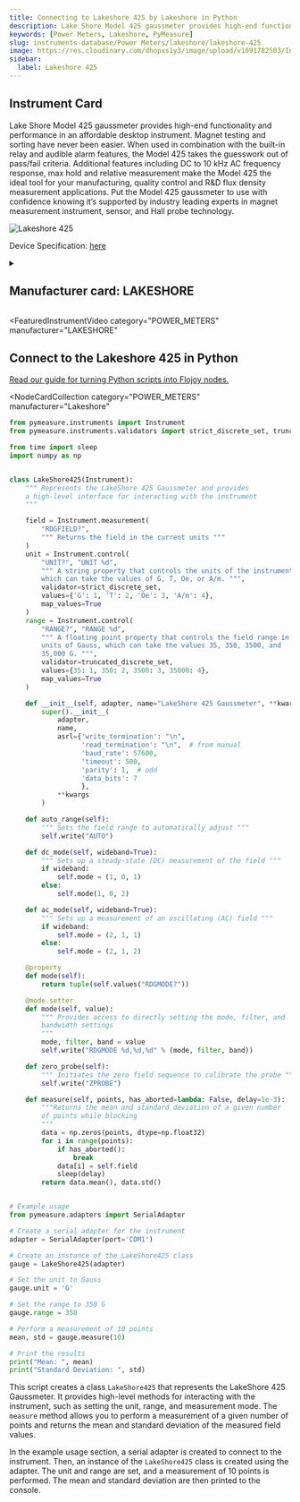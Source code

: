 ```yaml
---
title: Connecting to Lakeshore 425 by Lakeshore in Python
description: Lake Shore Model 425 gaussmeter provides high-end functionality and performance in an affordable desktop instrument. Magnet testing and sorting have never been easier. When used in combination with the built-in relay and audible alarm features, the Model 425 takes the guesswork out of pass/fail criteria. Additional features including DC to 10 kHz AC frequency response, max hold and relative measurement make the Model 425 the ideal tool for your manufacturing, quality control and R&D flux density measurement applications. Put the Model 425 gaussmeter to use with confidence knowing it’s supported by industry leading experts in magnet measurement instrument, sensor, and Hall probe technology.
keywords: [Power Meters, Lakeshore, PyMeasure]
slug: instruments-database/Power Meters/lakeshore/lakeshore-425
image: https://res.cloudinary.com/dhopxs1y3/image/upload/v1691782503/Instruments/Power%20Meters/Lakeshore-425/Lakeshore-425.png
sidebar:
  label: Lakeshore 425
---
```



## Instrument Card

Lake Shore Model 425 gaussmeter provides high-end functionality and performance in an affordable desktop instrument. Magnet testing and sorting have never been easier. When used in combination with the built-in relay and audible alarm features, the Model 425 takes the guesswork out of pass/fail criteria. Additional features including DC to 10 kHz AC frequency response, max hold and relative measurement make the Model 425 the ideal tool for your manufacturing, quality control and R&D flux density measurement applications. Put the Model 425 gaussmeter to use with confidence knowing it’s supported by industry leading experts in magnet measurement instrument, sensor, and Hall probe technology.

![Lakeshore 425](https://res.cloudinary.com/dhopxs1y3/image/upload/v1691782503/Instruments/Power%20Meters/Lakeshore-425/Lakeshore-425.png)

Device Specification: [here](https://www.lakeshore.com/docs/default-source/product-downloads/catalog/425.pdf?sfvrsn=1581d8be_6)

<details style={{ marginTop: "15px"}}>
<summary><h2 style={{display:'inline'}}>Manufacturer card: LAKESHORE</h2></summary>

![LAKESHORE](https://res.cloudinary.com/dhopxs1y3/image/upload/v1692813206/Instruments/Vendor%20Logos/Lakeshore_Cryotronics.png)

Supporting advanced scientific research, Lake Shore is a leading global innovator in measurement and control solutions.

- Headquarters: Westerville, Ohio, USA
- Yearly Revenue (millions, USD): 21.4
- Vendor Website: [here](https://www.lakeshore.com/home)

</details>


<FeaturedInstrumentVideo
  category="POWER_METERS"
  manufacturer="LAKESHORE"
></FeaturedInstrumentVideo>

## Connect to the Lakeshore 425 in Python

[Read our guide for turning Python scripts into Flojoy nodes.](https://docs.flojoy.ai/contribution/blocks/custom-flojoy-block/)


<Tabs>
<TabItem value="Flojoy" label="Flojoy" className="flojoy-instrument-tabs">

<NodeCardCollection
  category="POWER_METERS"
  manufacturer="Lakeshore"
></NodeCardCollection>

</TabItem>
<TabItem value="PyMeasure" label="PyMeasure">

```python
from pymeasure.instruments import Instrument
from pymeasure.instruments.validators import strict_discrete_set, truncated_discrete_set

from time import sleep
import numpy as np


class LakeShore425(Instrument):
    """ Represents the LakeShore 425 Gaussmeter and provides
    a high-level interface for interacting with the instrument
    """

    field = Instrument.measurement(
        "RDGFIELD?",
        """ Returns the field in the current units """
    )
    unit = Instrument.control(
        "UNIT?", "UNIT %d",
        """ A string property that controls the units of the instrument,
        which can take the values of G, T, Oe, or A/m. """,
        validator=strict_discrete_set,
        values={'G': 1, 'T': 2, 'Oe': 3, 'A/m': 4},
        map_values=True
    )
    range = Instrument.control(
        "RANGE?", "RANGE %d",
        """ A floating point property that controls the field range in
        units of Gauss, which can take the values 35, 350, 3500, and
        35,000 G. """,
        validator=truncated_discrete_set,
        values={35: 1, 350: 2, 3500: 3, 35000: 4},
        map_values=True
    )

    def __init__(self, adapter, name="LakeShore 425 Gaussmeter", **kwargs):
        super().__init__(
            adapter,
            name,
            asrl={'write_termination': "\n",
                  'read_termination': "\n",  # from manual
                  'baud_rate': 57600,
                  'timeout': 500,
                  'parity': 1,  # odd
                  'data_bits': 7
                  },
            **kwargs
        )

    def auto_range(self):
        """ Sets the field range to automatically adjust """
        self.write("AUTO")

    def dc_mode(self, wideband=True):
        """ Sets up a steady-state (DC) measurement of the field """
        if wideband:
            self.mode = (1, 0, 1)
        else:
            self.mode(1, 0, 2)

    def ac_mode(self, wideband=True):
        """ Sets up a measurement of an oscillating (AC) field """
        if wideband:
            self.mode = (2, 1, 1)
        else:
            self.mode = (2, 1, 2)

    @property
    def mode(self):
        return tuple(self.values("RDGMODE?"))

    @mode.setter
    def mode(self, value):
        """ Provides access to directly setting the mode, filter, and
        bandwidth settings
        """
        mode, filter, band = value
        self.write("RDGMODE %d,%d,%d" % (mode, filter, band))

    def zero_probe(self):
        """ Initiates the zero field sequence to calibrate the probe """
        self.write("ZPROBE")

    def measure(self, points, has_aborted=lambda: False, delay=1e-3):
        """Returns the mean and standard deviation of a given number
        of points while blocking
        """
        data = np.zeros(points, dtype=np.float32)
        for i in range(points):
            if has_aborted():
                break
            data[i] = self.field
            sleep(delay)
        return data.mean(), data.std()


# Example usage
from pymeasure.adapters import SerialAdapter

# Create a serial adapter for the instrument
adapter = SerialAdapter(port='COM1')

# Create an instance of the LakeShore425 class
gauge = LakeShore425(adapter)

# Set the unit to Gauss
gauge.unit = 'G'

# Set the range to 350 G
gauge.range = 350

# Perform a measurement of 10 points
mean, std = gauge.measure(10)

# Print the results
print("Mean: ", mean)
print("Standard Deviation: ", std)
```

This script creates a class `LakeShore425` that represents the LakeShore 425 Gaussmeter. It provides high-level methods for interacting with the instrument, such as setting the unit, range, and measurement mode. The `measure` method allows you to perform a measurement of a given number of points and returns the mean and standard deviation of the measured field values.

In the example usage section, a serial adapter is created to connect to the instrument. Then, an instance of the `LakeShore425` class is created using the adapter. The unit and range are set, and a measurement of 10 points is performed. The mean and standard deviation are then printed to the console.

</TabItem>
</Tabs>
